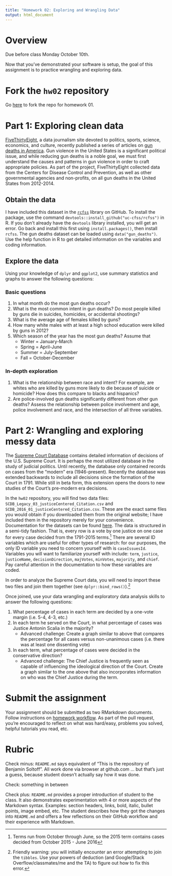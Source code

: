 ```yaml
---
title: "Homework 02: Exploring and Wrangling Data"
output: html_document
---
```


# Overview

Due before class Monday October 10th.

Now that you've demonstrated your software is setup, the goal of this assignment is to practice wrangling and exploring data.

# Fork the `hw02` repository

Go [here](https://github.com/uc-cfss/hw02) to fork the repo for homework 01.

# Part 1: Exploring clean data

[FiveThirtyEight](http://fivethirtyeight.com/), a data journalism site devoted to politics, sports, science, economics, and culture, recently published a series of articles on [gun deaths in America](http://fivethirtyeight.com/features/gun-deaths-introduction/). Gun violence in the United States is a significant political issue, and while reducing gun deaths is a noble goal, we must first understand the causes and patterns in gun violence in order to craft appropriate policies. As part of the project, FiveThirtyEight collected data from the Centers for Disease Control and Prevention, as well as other governmental agencies and non-profits, on all gun deaths in the United States from 2012-2014.

## Obtain the data

I have included this dataset in the [`rcfss`](https://github.com/uc-cfss/rcfss) library on GitHub. To install the package, use the command `devtools::install_github("uc-cfss/rcfss")` in R. If you don't already have the `devtools` library installed, you will get an error. Go back and install this first using `install.packages()`, then install `rcfss`. The gun deaths dataset can be loaded using `data("gun_deaths")`. Use the help function in R to get detailed information on the variables and coding information.

## Explore the data

Using your knowledge of `dplyr` and `ggplot2`, use summary statistics and graphs to answer the following questions:

### Basic questions

1. In what month do the most gun deaths occur?
1. What is the most common intent in gun deaths? Do most people killed by guns die in suicides, homicides, or accidental shootings?
1. What is the average age of females killed by guns?
1. How many white males with at least a high school education were killed by guns in 2012?
1. Which season of the year has the most gun deaths? Assume that
    * Winter = January-March
    * Spring = April-June
    * Summer = July-September
    * Fall = October-December

### In-depth exploration

1. What is the relationship between race and intent? For example, are whites who are killed by guns more likely to die because of suicide or homicide? How does this compare to blacks and hispanics?
1. Are police-involved gun deaths significantly different from other gun deaths? Assess the relationship between police involvement and age, police involvement and race, and the intersection of all three variables.

# Part 2: Wrangling and exploring messy data

The [Supreme Court Database](http://scdb.wustl.edu/) contains detailed information of decisions of the U.S. Supreme Court. It is perhaps the most utilized database in the study of judicial politics. Until recently, the database only contained records on cases from the "modern" era (1946-present). Recently the database was extended backwards to include all decisions since the formation of the Court in 1791. While still in beta form, this extension opens the doors to new studies of the Court's pre-modern era decisions.

In the `hw02` repository, you will find two data files: `SCDB_Legacy_03_justiceCentered_Citation.csv` and `SCDB_2016_01_justiceCentered_Citation.csv`. These are the exact same files you would obtain if you downloaded them from the original website; I have included them in the repository merely for your convenience. Documentation for the datasets can be found [here](http://scdb.wustl.edu/documentation.php). The data is structured in a semi-tidy fashion. That is, every row is a vote by one justice on one case for every case decided from the 1791-2015 terms.^[Terms run from October through June, so the 2015 term contains cases decided from October 2015 - June 2016] There are several ID variables which are useful for other types of research: for our purposes, the only ID variable you need to concern yourself with is `caseIssuesId`. Variables you will want to familiarize yourself with include: `term`, `justice`, `justiceName`, `decisionDirection`, `majVotes`, `minVotes`, `majority`, and `chief`. Pay careful attention in the documentation to how these variables are coded.

In order to analyze the Supreme Court data, you will need to import these two files and join them together (see `dplyr::bind_rows()`).^[Friendly warning: you will initially encounter an error attempting to join the `tibbles`. Use your powers of deduction (and Google/Stack Overflow/classmates/me and the TA) to figure out how to fix this error.]

Once joined, use your data wrangling and exploratory data analysis skills to answer the following questions:

1. What percentage of cases in each term are decided by a one-vote margin (i.e. 5-4, 4-3, etc.)
1. In each term he served on the Court, in what percentage of cases was Justice Antonin Scalia in the majority?
    * Advanced challenge: Create a graph similar to above that compares the percentage for all cases versus non-unanimous cases (i.e. there was at least one dissenting vote)
1. In each term, what percentage of cases were decided in the conservative direction?
    * Advanced challenge: The Chief Justice is frequently seen as capable of influencing the ideological direction of the Court. Create a graph similar to the one above that also incorporates information on who was the Chief Justice during the term.

# Submit the assignment

Your assignment should be submitted as two RMarkdown documents. Follow instructions on [homework workflow](hw00_homework_guidelines.html#homework_workflow). As part of the pull request, you're encouraged to reflect on what was hard/easy, problems you solved, helpful tutorials you read, etc.

# Rubric

Check minus: `README.md` says equivalent of "This is the repository of Benjamin Soltoff". All work done via browser at github.com ... but that's just a guess, because student doesn't actually say how it was done.

Check: something in between

Check plus: `README.md` provides a proper introduction of student to the class. It also demonstrates experimentation with 4 or more aspects of the Markdown syntax. Examples: section headers, links, bold, italic, bullet points, image embed, etc. The student describes how they got the changes into `README.md` and offers a few reflections on their GitHub workflow and their experience with Markdown.
